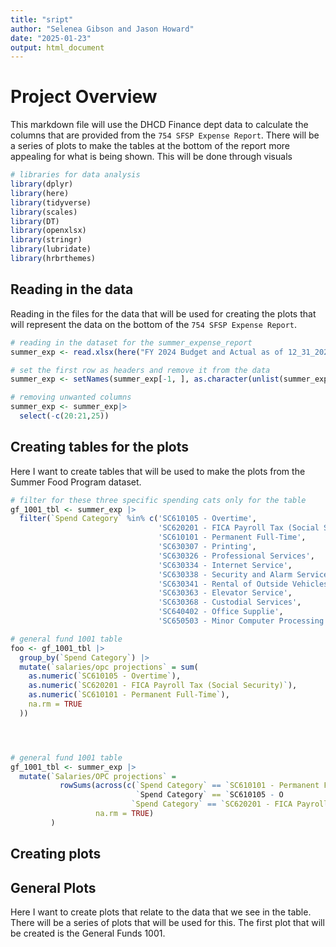 ```yaml
---
title: "sript"
author: "Selenea Gibson and Jason Howard"
date: "2025-01-23"
output: html_document
---
```


# Project Overview
This markdown file will use the DHCD Finance dept data to calculate the columns that are provided from the `754 SFSP Expense Report`. There will be a series of plots to make the tables at the bottom of the report more appealing for what is being shown. This will be done through visuals 

```r
# libraries for data analysis
library(dplyr)
library(here)
library(tidyverse)
library(scales)
library(DT)
library(openxlsx)
library(stringr)
library(lubridate)
library(hrbrthemes)
```

## Reading in the data 
Reading in the files for the data that will be used for creating the plots that will represent the data on the bottom of the `754 SFSP Expense Report`.

```r
# reading in the dataset for the summer_expense_report
summer_exp <- read.xlsx(here("FY 2024 Budget and Actual as of 12_31_2024.xlsx"))

# set the first row as headers and remove it from the data
summer_exp <- setNames(summer_exp[-1, ], as.character(unlist(summer_exp[1, ])))

# removing unwanted columns
summer_exp <- summer_exp|> 
  select(-c(20:21,25))
```


## Creating tables for the plots
Here I want to create tables that will be used to make the plots from the Summer Food Program dataset. 

```r
# filter for these three specific spending cats only for the table
gf_1001_tbl <- summer_exp |> 
  filter(`Spend Category` %in% c('SC610105 - Overtime', 
                                 'SC620201 - FICA Payroll Tax (Social Security)', 
                                 'SC610101 - Permanent Full-Time',
                                 'SC630307 - Printing', 
                                 'SC630326 - Professional Services',
                                 'SC630334 - Internet Service',
                                 'SC630338 - Security and Alarm Services',
                                 'SC630341 - Rental of Outside Vehicles',
                                 'SC630363 - Elevator Service',
                                 'SC630368 - Custodial Services',
                                 'SC640402 - Office Supplie',
                                 'SC650503 - Minor Computer Processing Equipment'))

# general fund 1001 table 
foo <- gf_1001_tbl |> 
  group_by(`Spend Category`) |> 
  mutate(`salaries/opc projections` = sum(
    as.numeric(`SC610105 - Overtime`), 
    as.numeric(`SC620201 - FICA Payroll Tax (Social Security)`), 
    as.numeric(`SC610101 - Permanent Full-Time`), 
    na.rm = TRUE
  ))




# general fund 1001 table
gf_1001_tbl <- summer_exp |> 
  mutate(`Salaries/OPC projections` = 
           rowSums(across(c(`Spend Category` == `SC610101 - Permanent Full-Time, 
                            `Spend Category` == `SC610105 - O 
                           `Spend Category` == `SC620201 - FICA Payroll Tax (Social Security)`)), 
                   na.rm = TRUE)
         )

```





###
## Creating plots
###

## General Plots
Here I want to create plots that relate to the data that we see in the table. There will be a series of plots that will be used for this. The first plot that will be created is the General Funds 1001. 

```r

```







































































